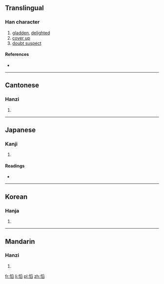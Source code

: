 ==Translingual==

===Han character===
{{Han char|rn=61|rad=心|as=10|sn=13|four=9207<sub>7</sub>|canj=心月竹X (PBHX)}}

# [[gladden]], [[delighted]]
# [[cover up]]
# [[doubt suspect]]

====References====
* {{Han ref|kx=0397.220|dkj=11044|dj=0736.150|hdz=42338.040|uh=6146|ud=24902|bh=DD6D|bd=56685}}

----

==Cantonese==

===Hanzi===
{{yue-hanzi|jyut=|y=tou1}}

# {{defn|lang=yue|sort=心10}}

----

==Japanese==

===Kanji===
{{ja-kanji|grade=|rs=心10}}

# {{defn|lang=ja|sort=心10}}

====Readings====
* {{ja-readings|on=[[とう]] (tō)|kun=[[よろこぶ]] (yorokobu)}}

----

==Korean==

===Hanja===
{{ko-hanja|hangeul=도|eumhun=|rv=do|mr=to|y=to}}

# {{defn|lang=ko|sort=心10}}

----

==Mandarin==

===Hanzi===
{{cmn-hanzi|pin=[[qiè]] ([[qie4]]), [[tāo]] ([[tao1]])|wg=ch'ieh<sup>4</sup>, t'ao<sup>1</sup>}}

# {{defn|lang=cmn|sort=心10}}

[[fr:慆]]
[[li:慆]]
[[pl:慆]]
[[zh:慆]]